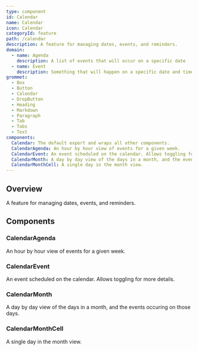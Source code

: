 ```yaml
---
type: component
id: Calendar
name: Calendar
icon: Calendar
categoryId: feature
path: /calendar
description: A feature for managing dates, events, and reminders.
domain:
  - name: Agenda
    description: A list of events that will occur on a specific date
  - name: Event
    description: Something that will happen on a specific date and time
grommet:
  - Box
  - Button
  - Calendar
  - DropButton
  - Heading
  - Markdown
  - Paragraph
  - Tab
  - Tabs
  - Text
components:
  Calendar: The default export and wraps all other components.
  CalendarAgenda: An hour by hour view of events for a given week.
  CalendarEvent: An event scheduled on the calendar. Allows toggling for more details.
  CalendarMonth: A day by day view of the days in a month, and the events occuring on those days.
  CalendarMonthCell: A single day in the month view.
---
```

## Overview

A feature for managing dates, events, and reminders.

## Components

### CalendarAgenda

An hour by hour view of events for a given week.

### CalendarEvent

An event scheduled on the calendar. Allows toggling for more details.

### CalendarMonth

A day by day view of the days in a month, and the events occuring on those days.

### CalendarMonthCell

A single day in the month view.


